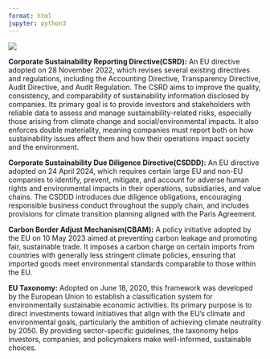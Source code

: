 ```yaml
---
format: html
jupyter: python3
---
```


![](keytermsheader.png){fig-align="center"}

**Corporate Sustainability Reporting Directive(CSRD):** An EU directive adopted on 28 November 2022, which revises several existing directives and regulations, including the Accounting Directive, Transparency Directive, Audit Directive, and Audit Regulation. The CSRD aims to improve the quality, consistency, and comparability of sustainability information disclosed by companies. Its primary goal is to provide investors and stakeholders with reliable data to assess and manage sustainability-related risks, especially those arising from climate change and social/environmental impacts. It also enforces double materiality, meaning companies must report both on how sustainability issues affect them and how their operations impact society and the environment.

**Corporate Sustainability Due Diligence Directive(CSDDD):** An EU directive adopted on 24 April 2024, which requires certain large EU and non-EU companies to identify, prevent, mitigate, and account for adverse human rights and environmental impacts in their operations, subsidiaries, and value chains. The CSDDD introduces due diligence obligations, encouraging responsible business conduct throughout the supply chain, and includes provisions for climate transition planning aligned with the Paris Agreement.

**Carbon Border Adjust Mechanism(CBAM):** A policy initiative adopted by the EU on 10 May 2023 aimed at preventing carbon leakage and promoting fair, sustainable trade. It imposes a carbon charge on certain imports from countries with generally less stringent climate policies, ensuring that imported goods meet environmental standards comparable to those within the EU.

**EU Taxonomy:** Adopted on June 18, 2020, this framework was developed by the European Union to establish a classification system for environmentally sustainable economic activities. Its primary purpose is to direct investments toward initiatives that align with the EU's climate and environmental goals, particularly the ambition of achieving climate neutrality by 2050. By providing sector-specific guidelines, the taxonomy helps investors, companies, and policymakers make well-informed, sustainable choices.